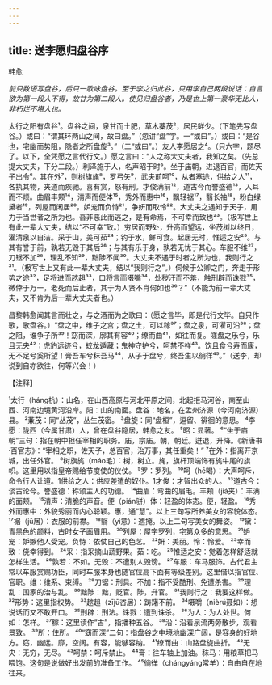 ```yaml
---
---
---
```

title: 送李愿归盘谷序
---



韩愈

*前只数语写盘谷，后只一歌咏盘谷。至于李之归此谷，只用李自己两段说话：自言欲为第一段人不得，故甘为第二段人。使见归盘谷者，乃是世上第一豪华无比人，非朽烂不堪人也。*

太行之阳有盘谷¹。盘谷之间，泉甘而土肥，草木蓁茂²，居民鲜少。（下笔先写盘谷。）或曰：“谓其环两山之间，故曰盘。”（忽讲“盘”字。一“或曰”。）或曰：“是谷也，宅幽而势阻，隐者之所盘旋³。”（二“或曰”。）友人李愿居之⁴。（只六字，题尽了。以下，全凭愿之言代行文。）愿之言曰：“人之称大丈夫者，我知之矣。（先总提大丈夫，下分二段。）利泽施于人，名声昭于时⁵。坐于庙朝，进退百官，而佐天子出令⁶。其在外⁷，则树旗旄⁸，罗弓矢⁹，武夫前呵¹⁰，从者塞途，供给之人¹¹，各执其物，夹道而疾驰。喜有赏，怒有刑。才俊满前¹²，道古今而誉盛德¹³，入耳而不烦。曲眉丰颊¹⁴，清声而便体¹⁵，秀外而惠中¹⁶，飘轻裾¹⁷，翳长袖¹⁸，粉白绿黛者¹⁹，列屋而闲居²⁰，妒宠而负恃²¹，争妍而取怜²²。大丈夫之遇知于天子，用力于当世者之所为也。吾非恶此而逃之，是有命焉，不可幸而致也²³。（极写世上有此一辈大丈夫，结以“不可幸”致。）穷居而野处，升高而望远，坐茂树以终日，濯清泉以自洁。采于山，美可茹²⁴；钓于水，鲜可食。起居无时，惟适之安²⁵。与其有誉于前，孰若无毁于其后²⁶；与其有乐于身，孰若无忧于其心。车服不维²⁷，刀锯不加²⁸，理乱不知²⁹，黜陟不闻³⁰。大丈夫不遇于时者之所为也，我则行之³¹。（极写世上又有此一辈大丈夫，结以“我则行之”。）伺候于公卿之门，奔走于形势之途³²，足将进而趑趄³³，口将言而嗫嘴³⁴，处秽汙而不羞，触刑辟而诛戮³⁵，微倖于万一，老死而后止者，其于为人贤不肖何如也³⁶？”（不能为前一辈大丈夫，又不肯为后一辈大丈夫者也。）

昌黎韩愈闻其言而壮之，与之酒而为之歌曰：（愿之言毕，即是代行文毕。自只作歌，歌盘谷。）“盘之中，维子之宫；盘之土，可以稼³⁷；盘之泉，可濯可沿³⁸；盘之阻，谁争子所³⁹！窈而深，廓其有容⁴⁰；缭而曲⁴¹，如往而复。嗟盘之乐兮，乐且无央⁴²；虎豹远迹兮，蛟龙遁藏；鬼神守护兮，呵禁不祥⁴³。饮且食兮寿而康，无不足兮奚所望！膏吾车兮秣吾马⁴⁴，从子于盘兮，终吾生以徜徉⁴⁵。”（送李，却说到自亦欲往，何等兴会！）

【注释】

¹太行（háng杭）：山名，在山西高原与河北平原之间，北起拒马河谷，南至山西、河南边境黄河沿岸。阳：山的南面。盘谷：地名，在孟州济源（今河南济源）县。
²蒹茂：同“丛茂”，丛生茂密。
³盘旋：同“盘桓”，逗留、徘徊的意思。
⁴李愿：陇西（今属甘肃）人，曾在盘谷隐居，韩愈之友。
⁵昭：显著。
⁶“坐于庙朝”三句：指在朝中担任宰相的职务。庙，宗庙。朝，朝廷。迸退，升降。《新唐书·百官志》：“宰相之职，佐天子，总百官，治万事，其任重矣！”
⁷在外：指离开京城，出任外官。
⁸树旗旄（máo毛）：树，树立。旄，旗杆顶端饰有旄牛尾的旗帜。这里用以指皇帝赐给节度使的仪仗。
⁹罗：罗列。
¹⁰呵（hē喝）：大声呵斥，命令行人让道。1供给之人：供应差遣的奴仆。1才俊：才智出众的人。
¹³道古今：谈古论今。誉盛德：称颂主人的功德。
¹⁴曲眉：弯曲的眉毛。丰颊（jiá夹）：丰满的面颊。
¹⁵清声：清脆的声音。便（pián骈）体：轻盈的体态。便，轻盈。
¹⁶秀外而惠中：外貌秀丽而内心聪颖。惠，通“慧”。以上三句写所养美女的容貌体态。
¹⁷裾（jū居）：衣服的前襟。
¹⁸翳（yì意）：遮掩。以上二句写美女的舞姿。
¹⁹黛：青黑色的颜料，古时女子画眉用。
²⁰列屋：屋字罗列，宅第众多的意思。
²¹妒宠：妒嫉他人受宠。负恃：依仗自己的色艺。
²²妍：美丽。怜：怜爱。
²³幸而致：侥幸得到。
²⁴采：指采摘山蔬野果。茹：吃。
²⁵惟适之安：觉着怎样舒适就怎样生活。
²⁶孰若：不如。无毁：不遭别人毁谤。
²⁷车服：车马服饰。古代君主常以车服赏赐功臣，同时车服本身也随官位高下面有等级差别。这里借以指官位、官职。维：维系、束缚。
²⁸刀锯：刑具。不加：指不受酷刑、免遭杀害。
²⁹理乱：国家的治与乱。
³⁰黜陟：黜，贬官。陟，升官。
³¹我则行之：我要这样做。
³²形势：这里指权势。
³³趑趄（zījū咨居）：踌躇不前。
³⁴嗫嚼（nièrú聂如）：想说话而又不敢开口。
³⁵刑辟：刑法。诛戮：遭到诛杀。
³⁶为人：为人处世。何如：怎样。
³⁷稼：这里读作“古”，指播种五谷。
³⁸沿：沿着泉流两旁散步，观看景致。
³⁹所：住所。
⁴⁰“窈而深”二句：指盘谷之中境地幽深广阔，是容身的好地方。窈，幽远。靡，空阔。有容，能够容纳。
⁴¹缭而曲：山路盘旋曲折。
⁴²无央：无穷，无尽。
⁴³呵禁：呵斥禁止。
⁴⁴膏：往车轴上加油。秣马：用粮草把马喂饱。这句是说做好出发前的准备工作。
⁴⁵徜徉（chángyáng常羊）：自由自在地往来。